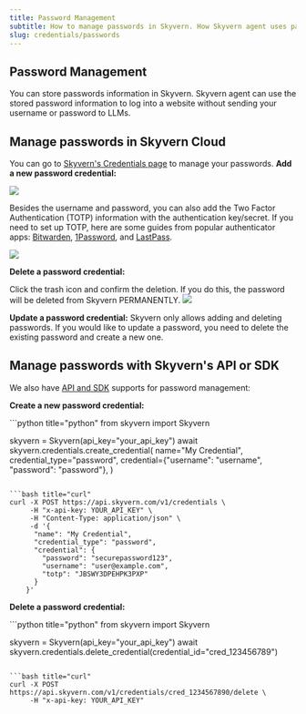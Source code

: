 ```yaml
---
title: Password Management
subtitle: How to manage passwords in Skyvern. How Skyvern agent uses passwords.
slug: credentials/passwords
---
```


## Password Management

You can store passwords information in Skyvern. Skyvern agent can use the stored password information to log into a website without sending your username or password to LLMs.

## Manage passwords in Skyvern Cloud
You can go to [Skyvern's Credentials page](https://app.skyvern.com/credentials) to manage your passwords.
**Add a new password credential:**

<img src="../images/credential_management/add_password.png" />

Besides the username and password, you can also add the Two Factor Authentication (TOTP) information with the authentication key/secret. If you need to set up TOTP, here are some guides from popular authenticator apps: [Bitwarden](https://bitwarden.com/help/integrated-authenticator/#manually-enter-a-secret), [1Password](https://support.1password.com/one-time-passwords#on-1passwordcom), and [LastPass](https://support.lastpass.com/s/document-item?language=en_US&bundleId=lastpass&topicId=LastPass/create-totp-vault.html&_LANG=enus).

<img src="../images/credential_management/add_password_detail.png" />

**Delete a password credential:**

Click the trash icon and confirm the deletion. If you do this, the password will be deleted from Skyvern PERMANENTLY.
<img src="../images/credential_management/delete_password.png" />

**Update a password credential:**
<Warning>Skyvern only allows adding and deleting passwords. If you would like to update a password, you need to delete the existing password and create a new one.</Warning>

## Manage passwords with Skyvern's API or SDK
We also have [API and SDK](/api-reference/api-reference/credentials/create-credential) supports for password management:

**Create a new password credential:**

<CodeBlocks>
```python title="python"
from skyvern import Skyvern

skyvern = Skyvern(api_key="your_api_key")
await skyvern.credentials.create_credential(
    name="My Credential",
    credential_type="password",
    credential={"username": "username", "password": "password"},
)
```

```bash title="curl"
curl -X POST https://api.skyvern.com/v1/credentials \
	 -H "x-api-key: YOUR_API_KEY" \
     -H "Content-Type: application/json" \
     -d '{
	  "name": "My Credential",
	  "credential_type": "password",
	  "credential": {
		"password": "securepassword123",
		"username": "user@example.com",
		"totp": "JBSWY3DPEHPK3PXP"
	  }
	}'
```
</CodeBlocks>

**Delete a password credential:**

<CodeBlocks>
```python title="python"
from skyvern import Skyvern

skyvern = Skyvern(api_key="your_api_key")
await skyvern.credentials.delete_credential(credential_id="cred_123456789")
```

```bash title="curl"
curl -X POST https://api.skyvern.com/v1/credentials/cred_1234567890/delete \
	 -H "x-api-key: YOUR_API_KEY"
```
</CodeBlocks>